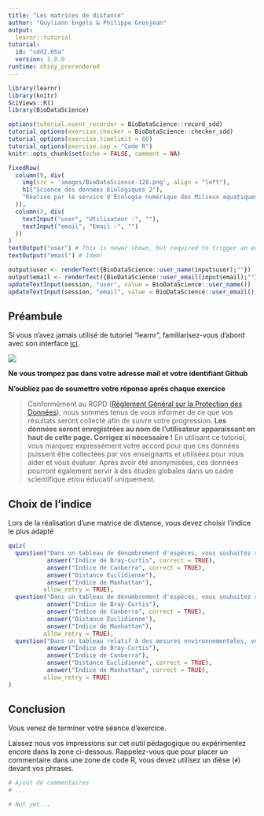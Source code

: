 ```yaml
---
title: "Les matrices de distance"
author: "Guyliann Engels & Philippe Grosjean"
output:
  learnr::tutorial
tutorial:
  id: "sdd2.05a"
  version: 1.0.0
runtime: shiny_prerendered
---
```


```r
library(learnr)
library(knitr)
SciViews::R()
library(BioDataScience)

options(tutorial.event_recorder = BioDataScience::record_sdd)
tutorial_options(exercise.checker = BioDataScience::checker_sdd)
tutorial_options(exercise.timelimit = 60)
tutorial_options(exercise.cap = "Code R")
knitr::opts_chunk$set(echo = FALSE, comment = NA)
```

```r
fixedRow(
  column(9, div(
    img(src = 'images/BioDataScience-128.png', align = "left"),
    h1("Science des données biologiques 2"),
    "Réalisé par le service d'Écologie numérique des Milieux aquatiques, Université de Mons (Belgique)"
  )),
  column(3, div(
    textInput("user", "Utilisateur :", ""),
    textInput("email", "Email :", "")
  ))
)
textOutput("user") # This is newer shown, but required to trigger an event!
textOutput("email") # Idem!
```

```r
output$user <- renderText({BioDataScience::user_name(input$user);""})
output$email <- renderText({BioDataScience::user_email(input$email);""})
updateTextInput(session, "user", value = BioDataScience::user_name())
updateTextInput(session, "email", value = BioDataScience::user_email())
```

## Préambule

Si vous n'avez jamais utilisé de tutoriel "learnr", familiarisez-vous d'abord avec son interface [ici](http://biodatascience-course.sciviews.org/sdd-umons/learnr.html).

![](images/attention.jpg)

**Ne vous trompez pas dans votre adresse mail et votre identifiant Github**

**N'oubliez pas de soumettre votre réponse après chaque exercice**

> Conformément au RGPD ([Règlement Général sur la Protection des Données](https://ec.europa.eu/info/law/law-topic/data-protection/reform/rules-business-and-organisations/principles-gdpr_fr)), nous sommes tenus de vous informer de ce que vos résultats seront collecté afin de suivre votre progression. **Les données seront enregistrées au nom de l'utilisateur apparaissant en haut de cette page. Corrigez si nécessaire !** En utilisant ce tutoriel, vous marquez expressément votre accord pour que ces données puissent être collectées par vos enseignants et utilisées pour vous aider et vous évaluer. Après avoir été anonymisées, ces données pourront également servir à des études globales dans un cadre scientifique et/ou éducatif uniquement.

## Choix de l'indice

Lors de la réalisation d'une matrice de distance, vous devez choisir l'indice le plus adapté

```r
quiz(
  question("Dans un tableau de dénombrement d'espèces, vous souhaitez réaliser un matrice de distance avec l'indice le plus adapté. Quel indice choississez vous ? (plusieurs réponses peuvent être sélectionnés)",
           answer("Indice de Bray-Curtis", correct = TRUE),
           answer("Indice de Canberra", correct = TRUE),
           answer("Distance Euclidienne"),
           answer("Indice de Manhattan"), 
          allow_retry = TRUE),
  question("Dans un tableau de dénombrement d'espèces, vous souhaitez réaliser un matrice de distance avec l'indice le plus adapté. Quel indice choississez vous si vous souhaitez mettre en avant les espèces rares ? (plusieurs réponses peuvent être sélectionnés)",
           answer("Indice de Bray-Curtis"),
           answer("Indice de Canberra", correct = TRUE),
           answer("Distance Euclidienne"),
           answer("Indice de Manhattan"), 
          allow_retry = TRUE),
  question("Dans un tableau relatif à des mesures environnementales, vous souhaitez réaliser un matrice de distance avec l'indice le plus adapté. Quel indice choississez vous ? (plusieurs réponses peuvent être sélectionnés)",
           answer("Indice de Bray-Curtis"),
           answer("Indice de Canberra"),
           answer("Distance Euclidienne", correct = TRUE),
           answer("Indice de Manhattan", correct = TRUE), 
          allow_retry = TRUE)
)
```


## Conclusion

Vous venez de terminer votre séance d'exercice.

Laissez nous vos impressions sur cet outil pédagogique ou expérimentez encore dans la zone ci-dessous. Rappelez-vous que pour placer un commentaire dans une zone de code R, vous devez utilisez un dièse (`#`) devant vos phrases.

```r
# Ajout de commentaires 
# ...
```

```r
# Not yet...
```

